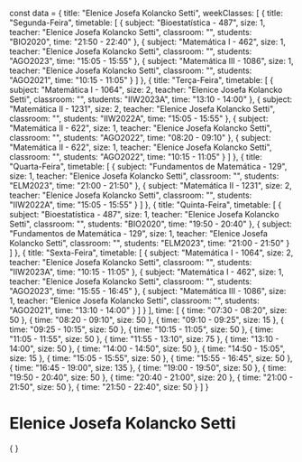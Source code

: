 const data = {
  title: "Elenice Josefa Kolancko Setti",
  weekClasses: [
    {
      title: "Segunda-Feira",
      timetable: [
        {
          subject: "Bioestatística - 487",
          size: 1,
          teacher: "Elenice Josefa Kolancko Setti",
          classroom: "",
          students: "BIO2020",
          time: "21:50 - 22:40"
        },
        {
          subject: "Matemática I - 462",
          size: 1,
          teacher: "Elenice Josefa Kolancko Setti",
          classroom: "",
          students: "AGO2023",
          time: "15:05 - 15:55"
        },
        {
          subject: "Matemática III - 1086",
          size: 1,
          teacher: "Elenice Josefa Kolancko Setti",
          classroom: "",
          students: "AGO2021",
          time: "10:15 - 11:05"
        }
      ]
    },
    {
      title: "Terça-Feira",
      timetable: [
        {
          subject: "Matemática I - 1064",
          size: 2,
          teacher: "Elenice Josefa Kolancko Setti",
          classroom: "",
          students: "IIW2023A",
          time: "13:10 - 14:00"
        },
        {
          subject: "Matemática II - 1231",
          size: 2,
          teacher: "Elenice Josefa Kolancko Setti",
          classroom: "",
          students: "IIW2022A",
          time: "15:05 - 15:55"
        },
        {
          subject: "Matemática II - 622",
          size: 1,
          teacher: "Elenice Josefa Kolancko Setti",
          classroom: "",
          students: "AGO2022",
          time: "08:20 - 09:10"
        },
        {
          subject: "Matemática II - 622",
          size: 1,
          teacher: "Elenice Josefa Kolancko Setti",
          classroom: "",
          students: "AGO2022",
          time: "10:15 - 11:05"
        }
      ]
    },
    {
      title: "Quarta-Feira",
      timetable: [
        {
          subject: "Fundamentos de Matemática - 129",
          size: 1,
          teacher: "Elenice Josefa Kolancko Setti",
          classroom: "",
          students: "ELM2023",
          time: "21:00 - 21:50"
        },
        {
          subject: "Matemática II - 1231",
          size: 2,
          teacher: "Elenice Josefa Kolancko Setti",
          classroom: "",
          students: "IIW2022A",
          time: "15:05 - 15:55"
        }
      ]
    },
    {
      title: "Quinta-Feira",
      timetable: [
        {
          subject: "Bioestatística - 487",
          size: 1,
          teacher: "Elenice Josefa Kolancko Setti",
          classroom: "",
          students: "BIO2020",
          time: "19:50 - 20:40"
        },
        {
          subject: "Fundamentos de Matemática - 129",
          size: 1,
          teacher: "Elenice Josefa Kolancko Setti",
          classroom: "",
          students: "ELM2023",
          time: "21:00 - 21:50"
        }
      ]
    },
    {
      title: "Sexta-Feira",
      timetable: [
        {
          subject: "Matemática I - 1064",
          size: 2,
          teacher: "Elenice Josefa Kolancko Setti",
          classroom: "",
          students: "IIW2023A",
          time: "10:15 - 11:05"
        },
        {
          subject: "Matemática I - 462",
          size: 1,
          teacher: "Elenice Josefa Kolancko Setti",
          classroom: "",
          students: "AGO2023",
          time: "15:55 - 16:45"
        },
        {
          subject: "Matemática III - 1086",
          size: 1,
          teacher: "Elenice Josefa Kolancko Setti",
          classroom: "",
          students: "AGO2021",
          time: "13:10 - 14:00"
        }
      ]
    }
  ],
  time: [
    {
      time: "07:30 - 08:20",
      size: 50
    },
    {
      time: "08:20 - 09:10",
      size: 50
    },
    {
      time: "09:10 - 09:25",
      size: 15
    },
    {
      time: "09:25 - 10:15",
      size: 50
    },
    {
      time: "10:15 - 11:05",
      size: 50
    },
    {
      time: "11:05 - 11:55",
      size: 50
    },
    {
      time: "11:55 - 13:10",
      size: 75
    },
    {
      time: "13:10 - 14:00",
      size: 50
    },
    {
      time: "14:00 - 14:50",
      size: 50
    },
    {
      time: "14:50 - 15:05",
      size: 15
    },
    {
      time: "15:05 - 15:55",
      size: 50
    },
    {
      time: "15:55 - 16:45",
      size: 50
    },
    {
      time: "16:45 - 19:00",
      size: 135
    },
    {
      time: "19:00 - 19:50",
      size: 50
    },
    {
      time: "19:50 - 20:40",
      size: 50
    },
    {
      time: "20:40 - 21:00",
      size: 20
    },
    {
      time: "21:00 - 21:50",
      size: 50
    },
    {
      time: "21:50 - 22:40",
      size: 50
    }
  ]
}

# Elenice Josefa Kolancko Setti

<div>
    {
        <Grid
            title={data.title} 
            weekClasses={data.weekClasses} 
            time={data.time}
        />
    }
</div>